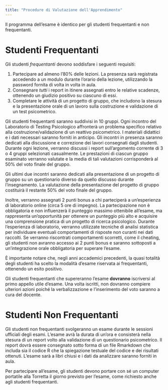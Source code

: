 ```yaml
---
title: "Procedure di Valutazione dell'Apprendimento"
---
```



Il programma dell'esame è identico per gli studenti frequentanti e non frequentanti.

# Studenti Frequentanti

Gli studenti _frequentanti_ devono soddisfare i seguenti requisiti:

1. Partecipare ad almeno l'80% delle lezioni. La presenza sarà registrata accedendo a un modulo durante l'orario della lezione, utilizzando la password fornita di volta in volta in aula.
2. Consegnare _tutti_ i report in itinere assegnati entro le relative scadenze, ottenendo un giudizio positivo su ciascuno di essi.
3. Completare le attività di un progetto di gruppo, che includono la stesura e la presentazione orale di un lavoro sulla costruzione e validazione di un test psicometrico.

Gli studenti frequentanti saranno suddivisi in 10 gruppi. Ogni incontro del Laboratorio di Testing Psicologico affronterà un problema specifico relativo alla costruzione/validazione di un reattivo psicometrico. I materiali didattici e i dati necessari saranno forniti in anticipo. Gli incontri in presenza saranno dedicati alla discussione e correzione dei lavori consegnati dagli studenti. Durante ogni lezione, verranno discussi i report sull'argomento corrente di 3 o 4 gruppi selezionati casualmente. Le prestazioni di ciascun gruppo esaminato verranno valutate e la media di tali valutazioni corrisponderà al 50% del voto finale del gruppo.

Gli ultimi due incontri saranno dedicati alla presentazione di un progetto di gruppo su un questionario diverso da quello discusso durante l'insegnamento. La valutazione della presentazione del progetto di gruppo costituirà il restante 50% del voto finale del gruppo.

Inoltre, verranno assegnati 2 punti bonus a chi parteciperà a un'esperienza di laboratorio online (circa 5 ore di impegno). La partecipazione non è obbligatoria e non influenzerà il punteggio massimo ottenibile all'esame, ma rappresenta un'opportunità per ottenere un punteggio più alto e acquisire una comprensione pratica di un progetto di ricerca psicologico. Durante l'esperienza di laboratorio, verranno utilizzate tecniche di analisi statistica per individuare eventuali comportamenti di risposte non curanti nei dati raccolti. Se verranno riscontrati comportamenti scorretti, come il cheating, gli studenti non avranno accesso ai 2 punti bonus e saranno sottoposti a un'integrazione orale obbligatoria per superare l'esame.

È importante notare che, negli anni accademici precedenti, la quasi totalità degli studenti ha scelto la modalità d'esame riservata ai frequentanti, ottenendo un esito positivo.

::: {.callout-note title="Iscrizione all'esame"}
Gli studenti frequentanti che supereranno l'esame **dovranno** iscriversi al primo appello utile d'esame. Una volta iscritti, non dovranno compiere ulteriori azioni poiché la verbalizzazione e l'inserimento del voto saranno a cura del docente.
:::

# Studenti Non Frequentanti

Gli studenti non frequentanti svolgeranno un esame durante le sessioni ufficiali degli esami. L'esame avrà la durata di un'ora e consisterà nella stesura di un report volto alla validazione di un questionario psicometrico. Il report dovrà essere consegnato sotto forma di un file Rmarkdown che includa sia il codice R che la spiegazione testuale del codice e dei risultati ottenuti. L'esame sarà a libri chiusi e i dati da analizzare saranno forniti in aula.

::: {.callout-note title="Computer portatile"}
Per partecipare all'esame, gli studenti devono portare con sé un computer portatile alla Torretta il giorno previsto per l'esame, come richiesto anche agli studenti frequentanti.
:::


